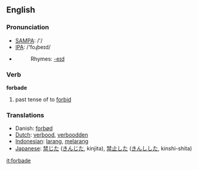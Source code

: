 ==English==

=== Pronunciation ===
*[[w:SAMPA|SAMPA]]: /'/
*[[w:IPA|IPA]]: /'foɻbeɪd/
*{{audio|en-us-forbade.ogg|Audio (US)}}
*:Rhymes: [[Rhymes:English:-eɪd|-eɪd]]

=== Verb ===
'''forbade'''

# past tense of to [[forbid]]

=== Translations ===
*Danish: [[forbød]]
*[[Dutch]]: [[verbood]], [[verboodden]]
*[[Indonesian]]: [[larang]], [[larang|melarang]]
*[[Japanese]]: [[禁じた]] ([[きんじた]], kinjita), [[禁止]]した ([[きんし]]した, kinshi-shita)

[[it:forbade]]
